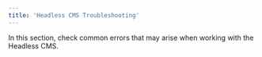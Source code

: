 ```yaml
---
title: 'Headless CMS Troubleshooting'
---
```


In this section, check common errors that may arise when working with the Headless CMS.

<Flex>

  <WhatsNextCard
  title="Why is Headless CMS plugin installation failing on Windows?"
  description="Enable the Developer Mode to fix this issue."
  linkTo="https://developers.vtex.com/docs/guides/faststore/headless-cms-troubleshooting-error-installing-headless-cms"
  linkTitle="See more"
  />
 
</Flex>